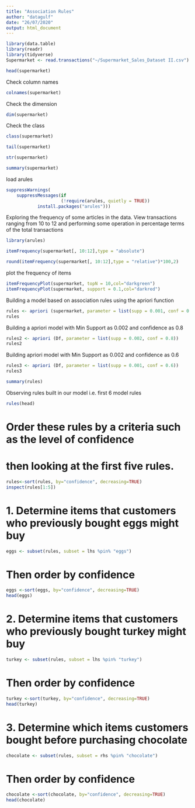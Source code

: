 ---
title: "Association Rules"
author: "datagulf"
date: "26/07/2020"
output: html_document
---

```{r}
library(data.table)
library(readr)
library(tidyverse)
Supermarket <- read.transactions("~/Supermarket_Sales_Dataset II.csv")

```


```{r}
head(supermarket)
```

Check column names
```{r}
colnames(supermarket)
```
Check the dimension
```{r}
dim(supermarket)
```

Check the  class
```{r}
class(supermarket)
```


```{r}
tail(supermarket)
```

```{r}
str(supermarket)
```


```{r}
summary(supermarket)

```
load arules
```{r}
suppressWarnings(
    suppressMessages(if
                     (!require(arules, quietly = TRUE))
            install.packages("arules")))
```

Exploring the frequency of some articles in the data.
View transactions ranging from 10 to 12 and performing 
some operation in percentage terms of the total transactions 

```{r}
library(arules)
```

```{r}
itemFrequency(supermarket[, 10:12],type = "absolute")

```



```{r}
round(itemFrequency(supermarket[, 10:12],type = "relative")*100,2)
```

plot the frequency of items
```{r}

itemFrequencyPlot(supermarket, topN = 10,col="darkgreen")
itemFrequencyPlot(supermarket, support = 0.1,col="darkred")
```

Building a model based on association rules using the apriori function
```{r}
rules <- apriori (supermarket, parameter = list(supp = 0.001, conf = 0.8))
rules
```
Building a apriori model with Min Support as 0.002 and confidence as 0.8


```{r}


rules2 <- apriori (Df, parameter = list(supp = 0.002, conf = 0.8)) 
rules2


```


Building apriori model with Min Support as 0.002 and confidence as 0.6


```{r}
rules3 <- apriori (Df, parameter = list(supp = 0.001, conf = 0.6)) 
rules3


```


```{r}
summary(rules)

```

 Observing rules built in our model i.e. first 6 model rules



```{r}
rules(head)
```

# Order these rules by a criteria such as the level of confidence
# then looking at the first five rules.



```{r}
rules<-sort(rules, by="confidence", decreasing=TRUE)
inspect(rules[1:5])

```
# 1. Determine items that customers who previously bought eggs might buy 



```{r}
eggs <- subset(rules, subset = lhs %pin% "eggs")


```
# Then order by confidence


```{r}
eggs <-sort(eggs, by="confidence", decreasing=TRUE)
head(eggs)


```
# 2. Determine items that customers who previously bought turkey might buy 


```{r}
turkey <- subset(rules, subset = lhs %pin% "turkey")

```
# Then order by confidence
```{r}

turkey <-sort(turkey, by="confidence", decreasing=TRUE)
head(turkey)

```
# 3. Determine which items customers bought before purchasing chocolate

```{r}

chocolate <- subset(rules, subset = rhs %pin% "chocolate")

```

# Then order by confidence
```{r}
chocolate <-sort(chocolate, by="confidence", decreasing=TRUE)
head(chocolate)
```

